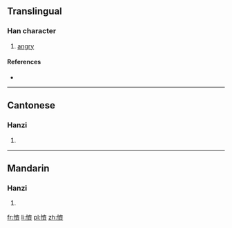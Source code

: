 ==Translingual==

===Han character===
{{Han char|rn=61|rad=心|as=14|sn=17|four=9002<sub>3</sub>|canj=心卜X (PYX)|ids=⿰[[忄]][[齊]]}}

# [[angry]]

====References====
* {{Han ref|kx=0406.380|dkj=11377|dj=0747.310|hdz=42365.070|uh=61E0|ud=25056|bh=ECE3|bd=60643}}

----

==Cantonese==

===Hanzi===
{{yue-hanzi|jyut=[[cai4]]|y=chai4}}

# {{defn|lang=yue|sort=心14}}

----

==Mandarin==

===Hanzi===
{{cmn-hanzi|pin=[[qí]] ([[qi2]])|wg=ch'i<sup>2</sup>}}

# {{defn|lang=cmn|sort=心14}}

[[fr:懠]]
[[li:懠]]
[[pl:懠]]
[[zh:懠]]